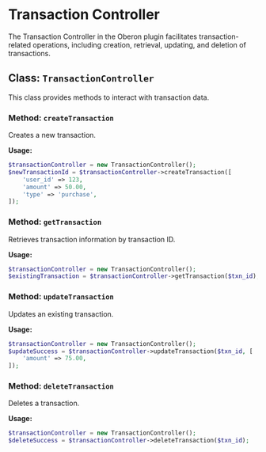 # Transaction Controller

The Transaction Controller in the Oberon plugin facilitates transaction-related operations, including creation, retrieval, updating, and deletion of transactions.

## Class: `TransactionController`

This class provides methods to interact with transaction data.

### Method: `createTransaction`

Creates a new transaction.

**Usage:**

```php
$transactionController = new TransactionController();
$newTransactionId = $transactionController->createTransaction([
    'user_id' => 123,
    'amount' => 50.00,
    'type' => 'purchase',
]);
```

### Method: `getTransaction`

Retrieves transaction information by transaction ID.

**Usage:**

```php
$transactionController = new TransactionController();
$existingTransaction = $transactionController->getTransaction($txn_id);
```

### Method: `updateTransaction`

Updates an existing transaction.

**Usage:**

```php
$transactionController = new TransactionController();
$updateSuccess = $transactionController->updateTransaction($txn_id, [
    'amount' => 75.00,
]);
```

### Method: `deleteTransaction`

Deletes a transaction.

**Usage:**

```php
$transactionController = new TransactionController();
$deleteSuccess = $transactionController->deleteTransaction($txn_id);
```
